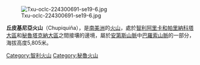 {{Coord|17|39|56|S|69|47|58|W|display=title}}

[[Image:Txu-oclc-224300691-se19-6.jpg|thumb]]

'''丘皮基尼亞火山'''（Chupiquiña），是[[南美洲|南美洲]]的[[火山|火山]]，處於[[智利|智利]][[阿里卡和帕里納科塔大區|阿里卡和帕里納科塔大區]]和[[秘魯|秘魯]][[塔克納大區|塔克納大區]]之間接壤的邊境，屬於[[安第斯山脈|安第斯山脈]]中[[巴羅索山脈|巴羅索山脈]]的一部分，海拔高度5,805米。

{{Chile-geo-stub}}
{{Peru-geo-stub}}
[[Category:智利火山|Category:智利火山]]
[[Category:秘魯火山|Category:秘魯火山]]